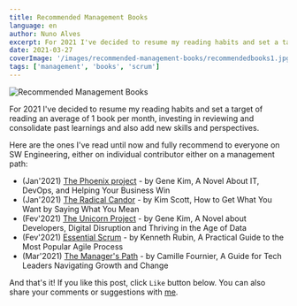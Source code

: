 ```yaml
---
title: Recommended Management Books
language: en
author: Nuno Alves
excerpt: For 2021 I've decided to resume my reading habits and set a target of reading an average of 1 book per month, investing in reviewing and consolidate past learnings and also add new skills and perspectives.
date: 2021-03-27
coverImage: '/images/recommended-management-books/recommendedbooks1.jpg'
tags: ['management', 'books', 'scrum']
---
```


![Recommended Management Books](/images/recommended-management-books/recommendedbooks1.jpg)

For 2021 I've decided to resume my reading habits and set a target of reading an average of 1 book per month, investing in reviewing and consolidate past learnings and also add new skills and perspectives. 

Here are the ones I've read until now and fully recommend to everyone on SW Engineering, either on individual contributor either on a management path:

 - (Jan'2021) [The Phoenix project](https://www.amazon.com/Phoenix-Project-DevOps-Helping-Business/dp/1942788290/ref=sr_1_1?dchild=1&keywords=phoenix+project+gene+kim&qid=1616867745&sr=8-1) - by Gene Kim, A Novel About IT, DevOps, and Helping Your Business Win
 - (Jan'2021) [The Radical Candor](https://www.amazon.com/Radical-Candor-KIM-SCOTT/dp/1509845380/ref=sr_1_5?crid=136I24WXPARD4&dchild=1&keywords=radical+candor+by+kim+scott&qid=1616868049&s=books&sprefix=radical+candor+%2Caps%2C498&sr=1-5) - by Kim Scott, How to Get What You Want by Saying What You Mean
 - (Fev'2021) [The Unicorn Project](https://www.amazon.com/Unicorn-Project-Developers-Disruption-Thriving/dp/1942788762/ref=sr_1_3?dchild=1&keywords=phoenix+project+gene+kim&qid=1616867745&sr=8-3) - by Gene Kim, A Novel about Developers, Digital Disruption and Thriving in the Age of Data
 - (Fev'2021) [Essential Scrum](https://www.amazon.com/Essential-Scrum-Practical-Addison-Wesley-Signature/dp/0137043295/ref=sr_1_1?dchild=1&keywords=scrum+essentials&qid=1616867983&sr=8-1) - by Kenneth Rubin, A Practical Guide to the Most Popular Agile Process
 - (Mar'2021) [The Manager's Path](https://www.amazon.com/Managers-Path-Leaders-Navigating-Growth/dp/1491973897/ref=sr_1_1?dchild=1&keywords=managers+path&qid=1616868019&sr=8-1) - by Camille Fournier, A Guide for Tech Leaders Navigating Growth and Change



And that's it!
If you like this post, click `Like` button below. You can also share your comments or suggestions with [me](/about).